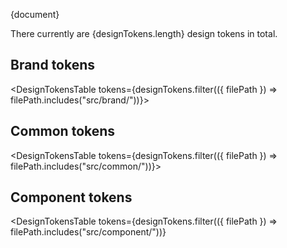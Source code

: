 
<Meta title="Utrecht/Design Tokens/Design Tokens" />

<Markdown>{document}</Markdown>

<p>There currently are {designTokens.length} design tokens in total.</p>

## Brand tokens

<DesignTokensTable tokens={designTokens.filter(({ filePath }) => filePath.includes("src/brand/"))}></DesignTokensTable>

## Common tokens

<DesignTokensTable tokens={designTokens.filter(({ filePath }) => filePath.includes("src/common/"))}></DesignTokensTable>

## Component tokens

<DesignTokensTable
  tokens={designTokens.filter(({ filePath }) => filePath.includes("src/component/"))}
></DesignTokensTable>
